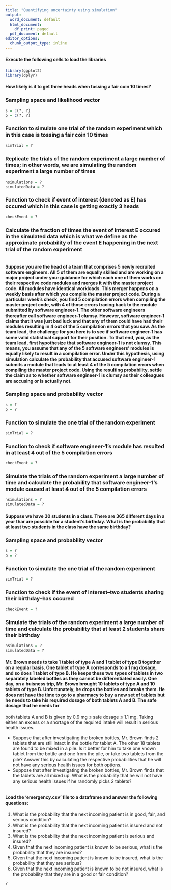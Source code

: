 ---
title: "Quantifying uncertainty using simulation"
output:
  word_document: default
  html_document:
    df_print: paged
  pdf_document: default
editor_options:
  chunk_output_type: inline
---

#### Execute the following cells to load the libraries
```{r}
library(ggplot2)
library(dplyr)
```

#### How likely is it to get three heads when tossing a fair coin 10 times?

### Sampling space and likelihood vector
```{r}
s = c(?, ?)
p = c(?, ?)
```


### Function to simulate one trial of the random experiment which in this case is tossing a fair coin 10 times
```{r}
simTrial = ?
```

### Replicate the trials of the random experiment a large number of times; in other words, we are simulating the random experiment a large number of times
```{r}
nsimulations = ?
simulatedData = ?
```

### Function to check if event of interest (denoted as E) has occured which in this case is getting exactly 3 heads
```{r}
checkEvent = ?
```

### Calculate the fraction of times the event of interest E occured in the simulated data which is what we define as the approximate probability of the event E happening in the next trial of the random experiment
```{r}

```

#### Suppose you are the head of a team that comprises 5 newly recruited software engineers. All 5 of them are equally skilled and are working on a major project under your guidance for which each one of them works on their respective code modules and merges it with the master project code. All modules have identical workloads. This merger happens on a weekly basis after which you compile the master project code. During a particular week's check, you find 5 compilation errors when compiling the master project code, with 4 of those errors tracing back to the module submitted by software engineer-1. The other software engineers thereafter call software engineer-1 clumsy. However, software engineer-1 claims that it was just bad luck and that any of them could have had their modules resulting in 4 out of the 5 compilation errors that you saw. As the team lead, the challenge for you here is to see if software engineer-1 has some valid statistical support for their position. To that end, you, as the team lead, first hypothesize that software engineer-1 is not clumsy. This means, you assume that any of the 5 software engineers' modules is equally likely to result in a compilation error. Under this hypothesis, using simulation calculate the probability that accused software engineer-1 submits a module that leads to at least 4 of the 5 compilation errors when compiling the master project code. Using the resulting probability, settle the claim as to whether software engineer-1 is clumsy as their colleagues are accusing or is actually not.

### Sampling space and probability vector
```{r}
s = ?
p = ?
```

### Function to simulate the one trial of the random experiment
```{r}
simTrial = ?
```

### Function to check if software engineer-1's module has resulted in at least 4 out of the 5 compilation errors
```{r}
checkEvent = ?
```

### Simulate the trials of the random experiment a large number of time and calculate the probability that software engineer-1's module caused at least 4 out of the 5 compilation errors
```{r}
nsimulations = ?
simulatedData = ?
```

#### Suppose we have 30 students in a class. There are 365 different days in a year thar are possible for a student's birthday. What is the probability that at least two students in the class have the same birthday?

### Sampling space and probability vector
```{r}
s = ?
p = ?
```

### Function to simulate the one trial of the random experiment
```{r}
simTrial = ?
```

### Function to check if the event of interest--two students sharing their birthday--has occured
```{r}
checkEvent = ?
```

### Simulate the trials of the random experiment a large number of time and calculate the probability that at least 2 students share their birthday
```{r}
nsimulations = ?
simulatedData = ?
```


#### Mr. Brown needs to take 1 tablet of type A and 1 tablet of type B together on a regular basis. One tablet of type A corresponds to a 1 mg dosage, and so does 1 tablet of type B. He keeps these two types of tablets in two separately labeled bottles as they cannot be differentiated easily. One day, on a buisness trip, Mr. Brown brought 10 tablets of type A and 10 tablets of type B. Unfortunately, he drops the bottles and breaks them. He does not have the time to go to a pharmacy to buy a new set of tablets but he needs to take his required dosage of both tablets A and B. The safe dosage that he needs for
both tablets A and B is given by 0.9 mg ≤ safe dosage ≤ 1.1 mg. Taking either an excess or a shortage of the required intake will result in serious health
issues.

- Suppose that after investigating the broken bottles, Mr. Brown finds 2 tablets that are still intact in the bottle for tablet A. The other 18 tablets are found to be mixed in a pile. Is it better for him to take one known tablet from the bottle and one from the pile, or take two tablets from the pile? Answer this by calculating the respective probabilities that he will not have any serious health issues for both options.
- Suppose that after investigating the broken bottles, Mr. Brown finds that the tablets are all mixed up. What is the probability that he will not have any serious health issues if he randomly picks 2 tablets?
```{r}

```


#### Load the 'emergency.csv' file to a dataframe and answer the following questions:
1. What is the probability that the next incoming patient is in good, fair, and serious condition?
2. What is the probability that the next incoming patient is insured and not insured?
3. What is the probability that the next incoming patient is serious and insured?
4. Given that the next incoming patient is known to be serious, what is the probability that they are insured?
5. Given that the next incoming patient is known to be insured, what is the probability that they are serious?
6. Given that the next incoming patient is known to be not insured, what is the probability that they are in a good or fair condition?
```{r}
?
```


